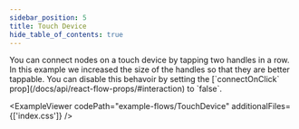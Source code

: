 ```yaml
---
sidebar_position: 5
title: Touch Device
hide_table_of_contents: true
---
```



<ExampleLayout>
You can connect nodes on a touch device by tapping two handles in a row. In this example we increased the size of the handles so that they are better tappable. You can disable this behavoir by setting the [`connectOnClick` prop](/docs/api/react-flow-props/#interaction) to `false`.

<ExampleViewer
  codePath="example-flows/TouchDevice"
  additionalFiles={['index.css']}
/>
</ExampleLayout>
